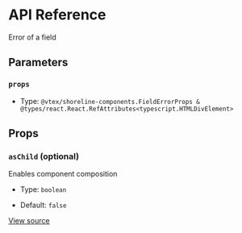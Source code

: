 # API Reference

Error of a field

## Parameters

### `props`

- Type: `@vtex/shoreline-components.FieldErrorProps & @types/react.React.RefAttributes<typescript.HTMLDivElement>`

## Props

### `asChild` (optional)

Enables component composition

- Type: `boolean`

- Default: `false`

[View source](https://github.com/vtex/shoreline/blob/cfb2ca54e/packages/components/src/field/field-error.tsx#L11)
